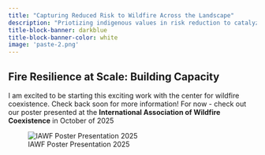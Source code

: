 ```yaml
---
title: "Capturing Reduced Risk to Wildfire Across the Landscape"
description: "Priotizing indigenous values in risk reduction to catalyze landscape level fuel reduction " 
title-block-banner: darkblue
title-block-banner-color: white
image: 'paste-2.png'
---
```


## Fire Resilience at Scale: Building Capacity

I am excited to be starting this exciting work with the center for wildfire coexistence. Check back soon for more information! For now - check out our poster presented at the **International Association of Wildfire Coexistence** in October of 2025

![IAWF Poster Presentation 2025](images/paste-1.png)
